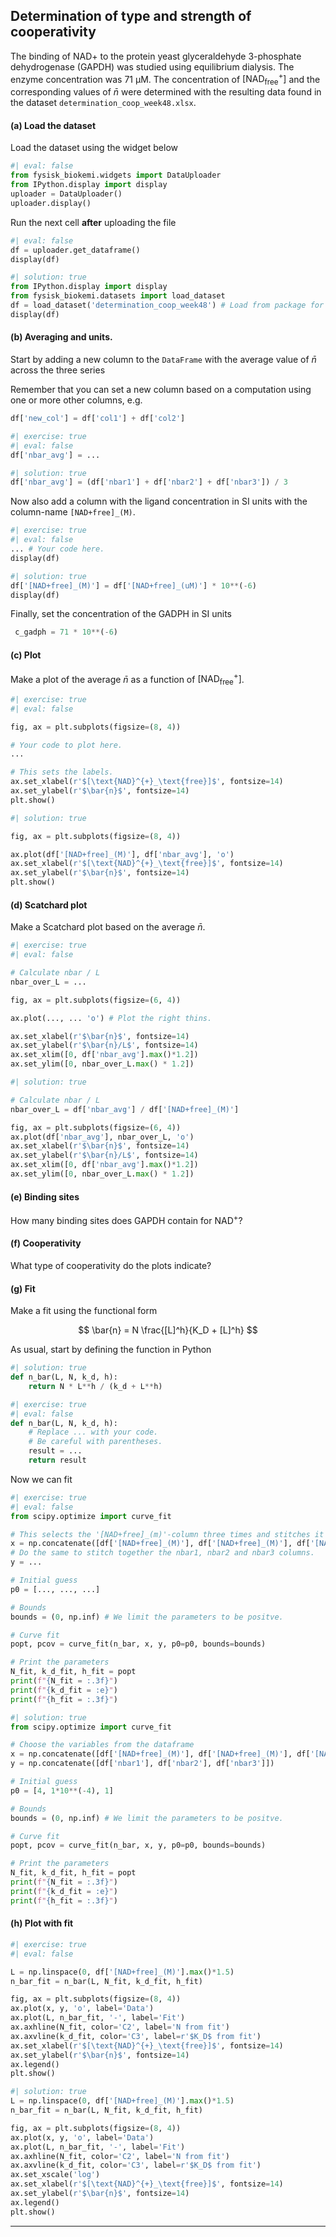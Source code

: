 ## Determination of type and strength of cooperativity

The binding of NAD+ to the protein yeast glyceraldehyde 3-phosphate dehydrogenase (GAPDH) was studied using
equilibrium dialysis. The enzyme concentration was 71 μM. The concentration of $[\text{NAD}^{+}_\text{free}]$ and the corresponding values of $\bar{n}$ were determined with the resulting data found in the dataset `determination_coop_week48.xlsx`.

#### (a) Load the dataset

Load the dataset using the widget below

```python
#| eval: false
from fysisk_biokemi.widgets import DataUploader
from IPython.display import display 
uploader = DataUploader()
uploader.display()
```

Run the next cell **after** uploading the file

```python
#| eval: false
df = uploader.get_dataframe()
display(df)
```

```python
#| solution: true
from IPython.display import display 
from fysisk_biokemi.datasets import load_dataset
df = load_dataset('determination_coop_week48') # Load from package for the solution so it doesn't require to interact.
display(df)
```

#### (b) Averaging and units. 

Start by adding a new column to the `DataFrame` with the average value of $\bar{n}$ across the three series

::: {.callout-tip}
Remember that you can set a new column based on a computation using one or more other columns, e.g. 

```python
df['new_col'] = df['col1'] + df['col2']
```
::: 

```python
#| exercise: true
#| eval: false
df['nbar_avg'] = ...
```

```python
#| solution: true
df['nbar_avg'] = (df['nbar1'] + df['nbar2'] + df['nbar3']) / 3
```

Now also add a column with the ligand concentration in SI units with the column-name `[NAD+free]_(M)`.

```python
#| exercise: true
#| eval: false
... # Your code here. 
display(df)
```

```python
#| solution: true
df['[NAD+free]_(M)'] = df['[NAD+free]_(uM)'] * 10**(-6)
display(df)
```

Finally, set the concentration of the GADPH in SI units

```python
 c_gadph = 71 * 10**(-6)
```

#### (c) Plot

Make a plot of the average $\bar{n}$ as a function of $[\text{NAD}^{+}_\text{free}]$.

```python
#| exercise: true
#| eval: false

fig, ax = plt.subplots(figsize=(8, 4))

# Your code to plot here.
... 

# This sets the labels.
ax.set_xlabel(r'$[\text{NAD}^{+}_\text{free}]$', fontsize=14)
ax.set_ylabel(r'$\bar{n}$', fontsize=14)
plt.show()
```

```python
#| solution: true

fig, ax = plt.subplots(figsize=(8, 4))

ax.plot(df['[NAD+free]_(M)'], df['nbar_avg'], 'o')
ax.set_xlabel(r'$[\text{NAD}^{+}_\text{free}]$', fontsize=14)
ax.set_ylabel(r'$\bar{n}$', fontsize=14)
plt.show()
```

#### (d) Scatchard plot

Make a Scatchard plot based on the average $\bar{n}$.

```python
#| exercise: true
#| eval: false

# Calculate nbar / L 
nbar_over_L = ...

fig, ax = plt.subplots(figsize=(6, 4)) 

ax.plot(..., ... 'o') # Plot the right thins. 

ax.set_xlabel(r'$\bar{n}$', fontsize=14)
ax.set_ylabel(r'$\bar{n}/L$', fontsize=14)
ax.set_xlim([0, df['nbar_avg'].max()*1.2])
ax.set_ylim([0, nbar_over_L.max() * 1.2])
```

```python
#| solution: true

# Calculate nbar / L 
nbar_over_L = df['nbar_avg'] / df['[NAD+free]_(M)']

fig, ax = plt.subplots(figsize=(6, 4)) 
ax.plot(df['nbar_avg'], nbar_over_L, 'o')
ax.set_xlabel(r'$\bar{n}$', fontsize=14)
ax.set_ylabel(r'$\bar{n}/L$', fontsize=14)
ax.set_xlim([0, df['nbar_avg'].max()*1.2])
ax.set_ylim([0, nbar_over_L.max() * 1.2])
```

#### (e) Binding sites

How many binding sites does GAPDH contain for $\text{NAD}^{+}$?

#### (f) Cooperativity 

What type of cooperativity do the plots indicate?

#### (g) Fit

Make a fit using the functional form 

$$
\bar{n} = N \frac{[L]^h}{K_D + [L]^h}
$$

As usual, start by defining the function in Python 

```python
#| solution: true
def n_bar(L, N, k_d, h):
    return N * L**h / (k_d + L**h)
```

```python
#| exercise: true
#| eval: false
def n_bar(L, N, k_d, h):
    # Replace ... with your code.
    # Be careful with parentheses.
    result = ...
    return result 
```

Now we can fit

```python
#| exercise: true
#| eval: false
from scipy.optimize import curve_fit

# This selects the '[NAD+free]_(m)'-column three times and stitches it together.
x = np.concatenate([df['[NAD+free]_(M)'], df['[NAD+free]_(M)'], df['[NAD+free]_(M)']])
# Do the same to stitch together the nbar1, nbar2 and nbar3 columns.
y = ...

# Initial guess
p0 = [..., ..., ...]

# Bounds
bounds = (0, np.inf) # We limit the parameters to be positve.

# Curve fit
popt, pcov = curve_fit(n_bar, x, y, p0=p0, bounds=bounds)

# Print the parameters
N_fit, k_d_fit, h_fit = popt
print(f"{N_fit = :.3f}")
print(f"{k_d_fit = :e}")
print(f"{h_fit = :.3f}")
```

```python
#| solution: true
from scipy.optimize import curve_fit

# Choose the variables from the dataframe
x = np.concatenate([df['[NAD+free]_(M)'], df['[NAD+free]_(M)'], df['[NAD+free]_(M)']])
y = np.concatenate([df['nbar1'], df['nbar2'], df['nbar3']])

# Initial guess
p0 = [4, 1*10**(-4), 1]

# Bounds
bounds = (0, np.inf) # We limit the parameters to be positve.

# Curve fit
popt, pcov = curve_fit(n_bar, x, y, p0=p0, bounds=bounds)

# Print the parameters
N_fit, k_d_fit, h_fit = popt
print(f"{N_fit = :.3f}")
print(f"{k_d_fit = :e}")
print(f"{h_fit = :.3f}")
```

#### (h) Plot with fit

```python
#| exercise: true
#| eval: false

L = np.linspace(0, df['[NAD+free]_(M)'].max()*1.5)
n_bar_fit = n_bar(L, N_fit, k_d_fit, h_fit)

fig, ax = plt.subplots(figsize=(8, 4))
ax.plot(x, y, 'o', label='Data')
ax.plot(L, n_bar_fit, '-', label='Fit')
ax.axhline(N_fit, color='C2', label='N from fit')
ax.axvline(k_d_fit, color='C3', label=r'$K_D$ from fit')
ax.set_xlabel(r'$[\text{NAD}^{+}_\text{free}]$', fontsize=14)
ax.set_ylabel(r'$\bar{n}$', fontsize=14)
ax.legend()
plt.show()
```

```python
#| solution: true
L = np.linspace(0, df['[NAD+free]_(M)'].max()*1.5)
n_bar_fit = n_bar(L, N_fit, k_d_fit, h_fit)

fig, ax = plt.subplots(figsize=(8, 4))
ax.plot(x, y, 'o', label='Data')
ax.plot(L, n_bar_fit, '-', label='Fit')
ax.axhline(N_fit, color='C2', label='N from fit')
ax.axvline(k_d_fit, color='C3', label=r'$K_D$ from fit')
ax.set_xscale('log')
ax.set_xlabel(r'$[\text{NAD}^{+}_\text{free}]$', fontsize=14)
ax.set_ylabel(r'$\bar{n}$', fontsize=14)
ax.legend()
plt.show()
```
---
